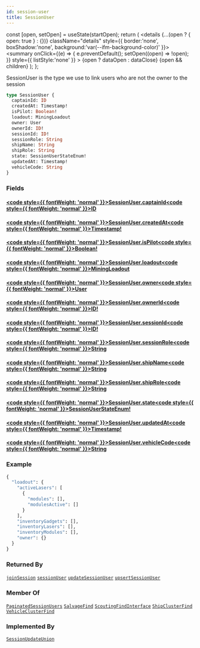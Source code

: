 ```yaml
---
id: session-user
title: SessionUser
---
```









  const [open, setOpen] = useState(startOpen);
  return (
    <details {...(open ? { open: true } : {})} className="details" style={{ border:'none', boxShadow:'none', background:'var(--ifm-background-color)' }}>
      <summary
        onClick={(e) => {
          e.preventDefault();
          setOpen((open) => !open);
        }}
        style={{ listStyle:'none' }}
      >
      {open ? dataOpen : dataClose}
      </summary>
      {open && children}
    </details>
  );
};








SessionUser is the type we use to link users who are not the owner to the 
session


```graphql
type SessionUser {
  captainId: ID
  createdAt: Timestamp!
  isPilot: Boolean!
  loadout: MiningLoadout
  owner: User
  ownerId: ID!
  sessionId: ID!
  sessionRole: String
  shipName: String
  shipRole: String
  state: SessionUserStateEnum!
  updatedAt: Timestamp!
  vehicleCode: String
}
```




### Fields

#### [<code style={{ fontWeight: 'normal' }}>SessionUser.<b>captainId</b></code>](#)<Bullet />[<code style={{ fontWeight: 'normal' }}><b>ID</b></code>](/api/types/scalars/id.mdx) <Badge class="badge badge--secondary " text="scalar"/> 



#### [<code style={{ fontWeight: 'normal' }}>SessionUser.<b>createdAt</b></code>](#)<Bullet />[<code style={{ fontWeight: 'normal' }}><b>Timestamp!</b></code>](/api/types/scalars/timestamp.mdx) <Badge class="badge badge--secondary badge--non_null" text="non-null"/> <Badge class="badge badge--secondary " text="scalar"/> 



#### [<code style={{ fontWeight: 'normal' }}>SessionUser.<b>isPilot</b></code>](#)<Bullet />[<code style={{ fontWeight: 'normal' }}><b>Boolean!</b></code>](/api/types/scalars/boolean.mdx) <Badge class="badge badge--secondary badge--non_null" text="non-null"/> <Badge class="badge badge--secondary " text="scalar"/> 



#### [<code style={{ fontWeight: 'normal' }}>SessionUser.<b>loadout</b></code>](#)<Bullet />[<code style={{ fontWeight: 'normal' }}><b>MiningLoadout</b></code>](/api/types/objects/mining-loadout.mdx) <Badge class="badge badge--secondary " text="object"/> 



#### [<code style={{ fontWeight: 'normal' }}>SessionUser.<b>owner</b></code>](#)<Bullet />[<code style={{ fontWeight: 'normal' }}><b>User</b></code>](/api/types/objects/user.mdx) <Badge class="badge badge--secondary " text="object"/> 



#### [<code style={{ fontWeight: 'normal' }}>SessionUser.<b>ownerId</b></code>](#)<Bullet />[<code style={{ fontWeight: 'normal' }}><b>ID!</b></code>](/api/types/scalars/id.mdx) <Badge class="badge badge--secondary badge--non_null" text="non-null"/> <Badge class="badge badge--secondary " text="scalar"/> 



#### [<code style={{ fontWeight: 'normal' }}>SessionUser.<b>sessionId</b></code>](#)<Bullet />[<code style={{ fontWeight: 'normal' }}><b>ID!</b></code>](/api/types/scalars/id.mdx) <Badge class="badge badge--secondary badge--non_null" text="non-null"/> <Badge class="badge badge--secondary " text="scalar"/> 



#### [<code style={{ fontWeight: 'normal' }}>SessionUser.<b>sessionRole</b></code>](#)<Bullet />[<code style={{ fontWeight: 'normal' }}><b>String</b></code>](/api/types/scalars/string.mdx) <Badge class="badge badge--secondary " text="scalar"/> 



#### [<code style={{ fontWeight: 'normal' }}>SessionUser.<b>shipName</b></code>](#)<Bullet />[<code style={{ fontWeight: 'normal' }}><b>String</b></code>](/api/types/scalars/string.mdx) <Badge class="badge badge--secondary " text="scalar"/> 



#### [<code style={{ fontWeight: 'normal' }}>SessionUser.<b>shipRole</b></code>](#)<Bullet />[<code style={{ fontWeight: 'normal' }}><b>String</b></code>](/api/types/scalars/string.mdx) <Badge class="badge badge--secondary " text="scalar"/> 



#### [<code style={{ fontWeight: 'normal' }}>SessionUser.<b>state</b></code>](#)<Bullet />[<code style={{ fontWeight: 'normal' }}><b>SessionUserStateEnum!</b></code>](/api/types/enums/session-user-state-enum.mdx) <Badge class="badge badge--secondary badge--non_null" text="non-null"/> <Badge class="badge badge--secondary " text="enum"/> 



#### [<code style={{ fontWeight: 'normal' }}>SessionUser.<b>updatedAt</b></code>](#)<Bullet />[<code style={{ fontWeight: 'normal' }}><b>Timestamp!</b></code>](/api/types/scalars/timestamp.mdx) <Badge class="badge badge--secondary badge--non_null" text="non-null"/> <Badge class="badge badge--secondary " text="scalar"/> 



#### [<code style={{ fontWeight: 'normal' }}>SessionUser.<b>vehicleCode</b></code>](#)<Bullet />[<code style={{ fontWeight: 'normal' }}><b>String</b></code>](/api/types/scalars/string.mdx) <Badge class="badge badge--secondary " text="scalar"/> 





### Example


```graphql
{
  "loadout": {
    "activeLasers": [
      {
        "modules": [],
        "modulesActive": []
      }
    ],
    "inventoryGadgets": [],
    "inventoryLasers": [],
    "inventoryModules": [],
    "owner": {}
  }
}
```




### Returned By

[`joinSession`](/api/operations/mutations/join-session.mdx)  <Badge class="badge badge--secondary badge--relation" text="mutation"/><Bullet />[`sessionUser`](/api/operations/queries/session-user.mdx)  <Badge class="badge badge--secondary badge--relation" text="query"/><Bullet />[`updateSessionUser`](/api/operations/mutations/update-session-user.mdx)  <Badge class="badge badge--secondary badge--relation" text="mutation"/><Bullet />[`upsertSessionUser`](/api/operations/mutations/upsert-session-user.mdx)  <Badge class="badge badge--secondary badge--relation" text="mutation"/>

### Member Of

[`PaginatedSessionUsers`](/api/types/objects/paginated-session-users.mdx)  <Badge class="badge badge--secondary badge--relation" text="object"/><Bullet />[`SalvageFind`](/api/types/objects/salvage-find.mdx)  <Badge class="badge badge--secondary badge--relation" text="object"/><Bullet />[`ScoutingFindInterface`](/api/types/interfaces/scouting-find-interface.mdx)  <Badge class="badge badge--secondary badge--relation" text="interface"/><Bullet />[`ShipClusterFind`](/api/types/objects/ship-cluster-find.mdx)  <Badge class="badge badge--secondary badge--relation" text="object"/><Bullet />[`VehicleClusterFind`](/api/types/objects/vehicle-cluster-find.mdx)  <Badge class="badge badge--secondary badge--relation" text="object"/>

### Implemented By

[`SessionUpdateUnion`](/api/types/unions/session-update-union.mdx)  <Badge class="badge badge--secondary badge--relation" text="union"/>